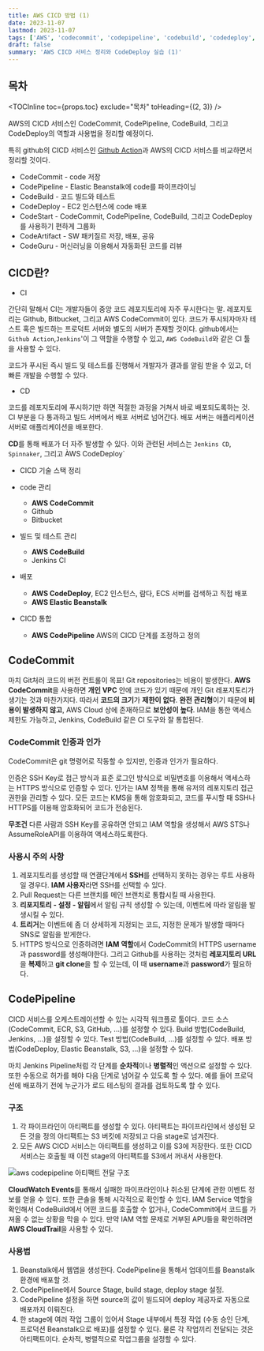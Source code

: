 ```yaml
---
title: AWS CICD 방법 (1)
date: 2023-11-07
lastmod: 2023-11-07
tags: ['AWS', 'codecommit', 'codepipeline', 'codebuild', 'codedeploy', 'DVA-C02']
draft: false
summary: 'AWS CICD 서비스 정리와 CodeDeploy 실습 (1)'
---
```


## 목차

<TOCInline toc={props.toc} exclude="목차" toHeading={(2, 3)} />

AWS의 CICD 서비스인 CodeCommit, CodePipeline, CodeBuild, 그리고 CodeDeploy의 역할과 사용법을 정리할 예정이다.

특히 github의 CICD 서비스인 [Github Action](https://github.com/orgs/3rd-asac/discussions/4)과 AWS의 CICD 서비스를 비교하면서 정리할 것이다.

- CodeCommit - code 저장
- CodePipeline - Elastic Beanstalk에 code를 파이프라이닝
- CodeBuild - 코드 빌드와 테스트
- CodeDeploy - EC2 인스턴스에 code 배포
- CodeStart - CodeCommit, CodePipeline, CodeBuild, 그리고 CodeDeploy를 사용하기 편하게 그룹화
- CodeArtifact - SW 패키질르 저장, 배포, 공유
- CodeGuru - 머신러닝을 이용해서 자동화된 코드를 리뷰

## CICD란?

- CI

간단히 말해서 CI는 개발자들이 중앙 코드 레포지토리에 자주 푸시한다는 말. 레포지토리는 Github, Bitbucket, 그리고 AWS CodeCommit이 있다.
코드가 푸시되자마자 테스트 혹은 빌드하는 프로덕트 서버와 별도의 서버가 존재할 것이다. github에서는 `Github Action`,`Jenkins`'이 그 역할을 수행할 수 있고,
`AWS CodeBuild`와 같은 CI 툴을 사용할 수 있다.

코드가 푸시된 즉시 빌드 및 테스트를 진행해서 개발자가 결과를 알림 받을 수 있고, 더 빠른 개발을 수행할 수 있다.

- CD

코드를 레포지토리에 푸시하기만 하면 적절한 과정을 거쳐서 바로 배포되도록하는 것. CI 부분을 다 통과하고 빌드 서버에서 배포 서버로 넘어간다.
배포 서버는 애플리케이션 서버로 애플리케이션을 배포한다.

**CD**를 통해 배포가 더 자주 발생할 수 있다. 이와 관련된 서비스는 `Jenkins CD`, `Spinnaker`, 그리고 ÀWS CodeDeploy`

- CICD 기술 스택 정리

- code 관리
  - **AWS CodeCommit**
  - Github
  - Bitbucket
- 빌드 및 테스트 관리
  - **AWS CodeBuild**
  - Jenkins CI
- 배포
  - **AWS CodeDeploy**, EC2 인스턴스, 람다, ECS 서버를 검색하고 직접 배포
  - **AWS Elastic Beanstalk**
- CICD 통합
  - **AWS CodePipeline** AWS의 CICD 단계를 조정하고 정의

## CodeCommit

마치 Git처러 코드의 버전 컨트롤이 목표! Git repositories는 비용이 발생한다. **AWS CodeCommit**을 사용하면 **개인 VPC** 안에 코드가 있기 때문에 개인 Git 레포지토리가 생기는 것과 마찬가지다.
따라서 **코드의 크기**가 **제한이 없다**. **완전 관리형**이기 때문에 **비용이 발생하지 않고**, AWS Cloud 상에 존재하므로 **보안성이 높다**.
IAM을 통한 액세스 제한도 가능하고, Jenkins, CodeBuild 같은 CI 도구와 잘 통합된다.

### CodeCommit 인증과 인가

CodeCommit은 git 명령어로 작동할 수 있지만, 인증과 인가가 필요하다.

인증은 SSH Key로 접근 방식과 표준 로그인 방식으로 비밀번호를 이용해서 액세스하는 HTTPS 방식으로 인증할 수 있다.
인가는 IAM 정책을 통해 유저의 레포지토리 접근 권한을 관리할 수 있다.
모든 코드는 KMS을 통해 암호화되고, 코드를 푸시할 때 SSH나 HTTPS를 이용해 암호화되어 코드가 전송된다.

**무조건** 다른 사람과 SSH Key를 공유하면 안되고 IAM 역할을 생성해서 AWS STS나 AssumeRoleAPI를 이용하여 액세스하도록한다.

### 사용시 주의 사항

1. 레포지토리를 생성할 때 연결단계에서 **SSH**를 선택하지 못하는 경우는 루트 사용하일 경우다. **IAM 사용자**라면 SSH를 선택할 수 있다.
2. Pull Request는 다른 브랜치를 메인 브랜치로 통합시킬 때 사용한다.
3. **리포지토리 - 설정 - 알림**에서 알림 규칙 생성할 수 있는데, 이벤트에 따라 알림을 발생시킬 수 있다.
4. **트리거**는 이벤트에 좀 더 상세하게 지정되는 코드, 지정한 문제가 발생할 때마다 SNS로 알림을 받게한다.
5. HTTPS 방식으로 인증하려면 **IAM 역할**에서 CodeCommit의 HTTPS username과 password를 생성해야한다.
   그리고 Github를 사용하는 것처럼 **레포지토리 URL**을 **복제**하고 **git clone**을 할 수 있는데, 이 때 **username**과 **password**가 필요하다.

## CodePipeline

CICD 서비스를 오케스트레이션할 수 있는 시각적 워크플로 툴이다.
코드 소스(CodeCommit, ECR, S3, GitHub, ...)를 설정할 수 있다.
Build 방법(CodeBuild, Jenkins, ...)을 설정할 수 있다.
Test 방법(CodeBuild, ...)를 설정할 수 있다. 배포 방법(CodeDeploy, Elastic Beanstalk, S3, ...)을 설정할 수 있다.

마치 Jenkins Pipeline처럼 각 단계를 **순차적**이나 **병렬적**인 액션으로 설정할 수 있다. 또한 수동으로 허가를 해야 다음 단계로 넘어갈 수 있도록 할 수 있다.
예를 들어 프로덕션에 배포하기 전에 누군가가 로드 테스팅의 결과를 검토하도록 할 수 있다.

### 구조

1. 각 파이프라인이 아티팩트를 생성할 수 있다. 아티팩트는 파이프라인에서 생성된 모든 것을 정의
   아티팩트는 S3 버킷에 저장되고 다음 stage로 넘겨진다.
2. 모든 AWS CICD 서비스는 아티팩트를 생성하고 이를 S3에 저장한다.
   또한 CICD 서비스는 호출될 때 이전 stage의 아티팩트를 S3에서 꺼내서 사용한다.

<img alt="aws codepipeline 아티팩트 전달 구조" src="/static/images/aws/aws-code-pipeline.jpeg" />

**CloudWatch Events**를 통해서 실패한 파이프라인이나 취소된 단계에 관한 이벤트 정보를 얻을 수 있다. 또한 콘솔을 통해 시각적으로 확인할 수 있다.
IAM Service 역할을 확인해서 CodeBuild에서 어떤 코드를 호출할 수 없거나, CodeCommit에서 코드를 가져올 수 없는 상황을 막을 수 있다.
만약 IAM 역할 문제로 거부된 APU들을 확인하려면 **AWS CloudTrail**을 사용할 수 있다.

### 사용법

1. Beanstalk에서 웹앱을 생성한다. CodePipeline을 통해서 업데이트를 Beanstalk 환경에 배포할 것.
2. CodePipeline에서 Source Stage, build stage, deploy stage 설정.
3. CodePipeline 설정을 하면 source의 값이 빌드되어 deploy 제공자로 자동으로 배포까지 이뤄진다.
4. 한 stage에 여러 작업 그룹이 있어서 Stage 내부에서 특정 작업 (수동 승인 단계, 프로덕션 Beanstalk으로 배포)를 설정할 수 있다. 물론 각 작업끼리 전달되는 것은 아티팩트이다.
   순차적, 병렬적으로 작업그룹을 설정할 수 있다.
